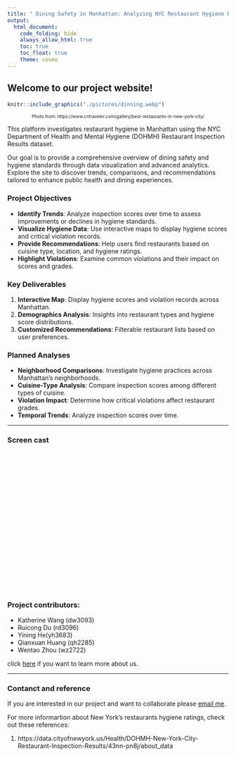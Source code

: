 ```yaml
---
title: " Dining Safety in Manhattan: Analyzing NYC Restaurant Hygiene Ratings"
output: 
  html_document:
    code_folding: hide
    always_allow_html: true
    toc: true
    toc_float: true
    theme: cosmo
---
```


## Welcome to our project website!

```r
knitr::include_graphics("./pictures/dinning.webp")
```
<center style="font-size: 10px;"> Photo from:  https://www.cntraveler.com/gallery/best-restaurants-in-new-york-city/ </center>

This platform investigates restaurant hygiene in Manhattan using the NYC Department of Health and Mental Hygiene (DOHMH) Restaurant Inspection Results dataset.

Our goal is to provide a comprehensive overview of dining safety and hygiene standards through data visualization and advanced analytics. Explore the site to discover trends, comparisons, and recommendations tailored to enhance public health and dining experiences.

### Project Objectives

- **Identify Trends**: Analyze inspection scores over time to assess improvements or declines in hygiene standards.
- **Visualize Hygiene Data**: Use interactive maps to display hygiene scores and critical violation records.
- **Provide Recommendations**: Help users find restaurants based on cuisine type, location, and hygiene ratings.
- **Highlight Violations**: Examine common violations and their impact on scores and grades.


### Key Deliverables

1. **Interactive Map**: Display hygiene scores and violation records across Manhattan.
2. **Demographics Analysis**: Insights into restaurant types and hygiene score distributions.
3. **Customized Recommendations**: Filterable restaurant lists based on user preferences.


### Planned Analyses

- **Neighborhood Comparisons**: Investigate hygiene practices across Manhattan's neighborhoods.
- **Cuisine-Type Analysis**: Compare inspection scores among different types of cuisine.
- **Violation Impact**: Determine how critical violations affect restaurant grades.
- **Temporal Trends**: Analyze inspection scores over time.

---

### Screen cast 
<iframe width="560" height="315" src="" title="YouTube video player" frameborder="0" allow="accelerometer; autoplay; clipboard-write; encrypted-media; gyroscope; picture-in-picture; web-share" allowfullscreen></iframe>

### Project contributors:

* Katherine Wang (dw3093)
* Ruicong Du (rd3096)
* Yining He(yh3683)
* Qianxuan Huang (qh2285) 
* Wentao Zhou (wz2722)

click [here](About-Us.html) if you want to learn more about us.

--- 

### Contanct and reference
If you are interested in our project and want to collaborate please [email me](mailto:rd3096@cumc.columbia.edu).

For more informartion about New York's restaurants hygiene ratings, check out these references:

1. https://data.cityofnewyork.us/Health/DOHMH-New-York-City-Restaurant-Inspection-Results/43nn-pn8j/about_data
